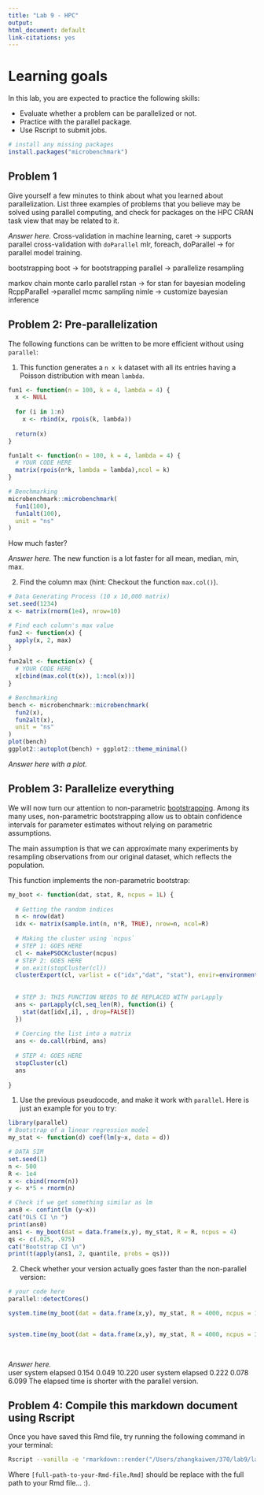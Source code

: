 ```yaml
---
title: "Lab 9 - HPC"
output: 
html_document: default
link-citations: yes
---
```


# Learning goals

In this lab, you are expected to practice the following skills:

- Evaluate whether a problem can be parallelized or not.
- Practice with the parallel package.
- Use Rscript to submit jobs.

```r
# install any missing packages
install.packages("microbenchmark")
```

## Problem 1

Give yourself a few minutes to think about what you learned about parallelization. List three
examples of problems that you believe may be solved using parallel computing,
and check for packages on the HPC CRAN task view that may be related to it.

_Answer here._ Cross-validation in machine learning, caret -> supports parallel cross-validation with `doParallel`
mlr, foreach, doParallel -> for parallel model training.

bootstrapping
boot -> for bootstrapping
parallel -> parallelize resampling

markov chain monte carlo
parallel
rstan -> for stan for bayesian modeling
RcppParallel ->parallel mcmc sampling
nimle -> customize bayesian inference

## Problem 2: Pre-parallelization

The following functions can be written to be more efficient without using
`parallel`:

1. This function generates a `n x k` dataset with all its entries having a Poisson distribution with mean `lambda`.

```r
fun1 <- function(n = 100, k = 4, lambda = 4) {
  x <- NULL
  
  for (i in 1:n)
    x <- rbind(x, rpois(k, lambda))
  
  return(x)
}

fun1alt <- function(n = 100, k = 4, lambda = 4) {
  # YOUR CODE HERE
  matrix(rpois(n*k, lambda = lambda),ncol = k)
}

# Benchmarking
microbenchmark::microbenchmark(
  fun1(100),
  fun1alt(100),
  unit = "ns"
)
```

How much faster?

_Answer here._ The new function is a lot faster for all mean, median, min, max. 


2.  Find the column max (hint: Checkout the function `max.col()`).

```r
# Data Generating Process (10 x 10,000 matrix)
set.seed(1234)
x <- matrix(rnorm(1e4), nrow=10)

# Find each column's max value
fun2 <- function(x) {
  apply(x, 2, max)
}

fun2alt <- function(x) {
  # YOUR CODE HERE
  x[cbind(max.col(t(x)), 1:ncol(x))]
}

# Benchmarking
bench <- microbenchmark::microbenchmark(
  fun2(x),
  fun2alt(x),
  unit = "ns"
)
plot(bench)
ggplot2::autoplot(bench) + ggplot2::theme_minimal()
```

_Answer here with a plot._


## Problem 3: Parallelize everything

We will now turn our attention to non-parametric 
[bootstrapping](https://en.wikipedia.org/wiki/Bootstrapping_(statistics)).
Among its many uses, non-parametric bootstrapping allow us to obtain confidence
intervals for parameter estimates without relying on parametric assumptions.

The main assumption is that we can approximate many experiments by resampling
observations from our original dataset, which reflects the population. 

This function implements the non-parametric bootstrap:

```r
my_boot <- function(dat, stat, R, ncpus = 1L) {
  
  # Getting the random indices
  n <- nrow(dat)
  idx <- matrix(sample.int(n, n*R, TRUE), nrow=n, ncol=R)
 
  # Making the cluster using `ncpus`
  # STEP 1: GOES HERE
  cl <- makePSOCKcluster(ncpus)
  # STEP 2: GOES HERE
  # on.exit(stopCluster(cl))
  clusterExport(cl, varlist = c("idx","dat", "stat"), envir=environment())
  
  
  # STEP 3: THIS FUNCTION NEEDS TO BE REPLACED WITH parLapply
  ans <- parLapply(cl,seq_len(R), function(i) {
    stat(dat[idx[,i], , drop=FALSE])
  })
  
  # Coercing the list into a matrix
  ans <- do.call(rbind, ans)
  
  # STEP 4: GOES HERE
  stopCluster(cl)
  ans
  
}
```

1. Use the previous pseudocode, and make it work with `parallel`. Here is just an example for you to try:

```r
library(parallel)
# Bootstrap of a linear regression model
my_stat <- function(d) coef(lm(y~x, data = d))

# DATA SIM
set.seed(1)
n <- 500 
R <- 1e4
x <- cbind(rnorm(n)) 
y <- x*5 + rnorm(n)

# Check if we get something similar as lm
ans0 <- confint(lm (y~x))
cat("OLS CI \n ")
print(ans0)
ans1 <- my_boot(dat = data.frame(x,y), my_stat, R = R, ncpus = 4)
qs <- c(.025, .975)
cat("Bootstrap CI \n")
print(t(apply(ans1, 2, quantile, probs = qs)))


```

2. Check whether your version actually goes faster than the non-parallel version:

```r
# your code here
parallel::detectCores()

system.time(my_boot(dat = data.frame(x,y), my_stat, R = 4000, ncpus = 1L))


system.time(my_boot(dat = data.frame(x,y), my_stat, R = 4000, ncpus = 3L))
            
            
```

_Answer here._  
  user  system elapsed 
  0.154   0.049  10.220 
   user  system elapsed 
  0.222   0.078   6.099 
  The elapsed time is shorter with the parallel version.

## Problem 4: Compile this markdown document using Rscript

Once you have saved this Rmd file, try running the following command
in your terminal:

```bash
Rscript --vanilla -e 'rmarkdown::render("/Users/zhangkaiwen/370/lab9/lab09-hpc.Rmd")' &
```

Where `[full-path-to-your-Rmd-file.Rmd]` should be replace with the full path to
your Rmd file... :).


